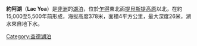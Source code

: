 {{Infobox lake
 | lake_name = 約阿湖
 | image_lake = Lac Yoa2.jpg
 | caption_lake = 
 | image_bathymetry = 
 | caption_bathymetry = 
 | location = 
 | coords = {{coord|19|03|N|20|31|E|region:TD_type:waterbody|display=inline,title}}
 | type = 
 | inflow = 地下水
 | outflow = 
 | catchment = 
 | basin_countries = {{flag|Chad}}
 | length = 3.5公里
 | width = 2.5公里
 | area = 4平方公里
 | depth = 
 | max-depth = 26米
 | volume = 
 | residence_time = 
 | shore = 
 | elevation = 378米
 | islands = 
 | cities = 
}}

'''約阿湖'''（'''Lac Yoa'''）是[[非洲|非洲]]的[[湖泊|湖泊]]，位於[[乍得|乍得]]東北面[[提貝斯提高原|提貝斯提高原]]以北，在約15,000至5,500年前形成，海拔高度378米，面積4平方公里，最大深度26米，湖水來自地下水。

{{Chad-stub}}
{{DEFAULTSORT:Yoa}}
[[Category:查德湖泊|Category:查德湖泊]]